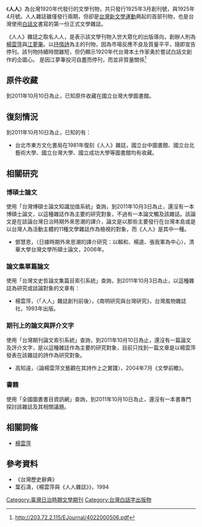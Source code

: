 《'''人人'''》為台灣1920年代發行的文學刊物，共只發行1925年3月創刊號，與1925年4月號。人人雜誌雖僅發行兩期，但卻是[[台灣新文學|台灣新文學運動]]興起的首部刊物，也是台灣使用[[白話文|白話文]]書寫的第一份正式文學雜誌。

《人人》雜誌之取名人人，是表示該文學刊物入世大眾化的出版導向，創辦人則為[[楊雲萍|楊雲萍]]與[[江夢筆|江夢筆]]。以[[抒情詩|抒情詩]]為主的刊物，因為市場反應不良及質量平平，隨即宣告停刊。該刊物持續時間雖短，但仍顯示1920年代台灣本土作家勇於嘗試白話文創作的企圖心。
是因江夢筆投河自盡而停刊，而並非質量關係<ref>http://203.72.2.115/EJournal/4022000506.pdf{{dead link|date=2017年11月 |bot=InternetArchiveBot |fix-attempted=yes }}</ref>

==原件收藏==
到2011年10月10日為止，已知原件收藏在國立台灣大學圖書館。

==復刻情況==
到2011年10月10日為止，已知的有：
*台北市東方文化書局在1981年復刻《人人》雜誌，國立台中圖書館、國立台北藝術大學、國立台灣大學、國立成功大學等圖書館均有收藏。

==相關研究==
===博碩士論文===
使用「台灣博碩士論文知識加值系統」查詢，到2011年10月3日為止，還沒有一本博碩士論文，以這種雜誌作為主要的研究對象，不過有一本論文觸及該雜誌。該論文是在談論台灣日治時期外來思潮的譯介，論文是以那些主要發行在台灣本島或是以台灣人為活動主體的11種文學雜誌作為檢視的對象，而《人人》是其中一種。

*鄧慧恩，〈日據時期外來思潮的譯介研究：以賴和、楊逵、張我軍為中心〉，清華大學台灣文學所碩士論文，2006年。

===論文集單篇論文===
使用「台灣文史哲論文集篇目索引系統」查詢，到2011年10月3日為止，以這種雜誌為研究或談論對象的文章有：
*楊雲萍，〈「人人」雜誌創刊前後〉，《南明研究與台灣研究》，台灣風物雜誌社，1993年出版。

===期刊上的論文與評介文字===
使用「台灣期刊論文索引系統」查詢，到2011年10月10日為止，還沒有一篇論文及評介文字，是以這種雜誌作為主要的研究對象，目前只找到一篇文章是以楊雲萍發表在該雜誌的詩作為研究對象。
*高知遠，〈論楊雲萍文藝觀在其詩作上之實踐〉，2004年7月《文學前瞻》。

===書籍===
使用「全國圖書書目資訊網」查詢，到2011年10月10日為止，還沒有一本書專門探討該雜誌及其相關議題。

==相關詞條==
*[[楊雲萍|楊雲萍]]

==參考資料==
{{reflist}}
*《台灣歷史辭典》
*葉石濤，《楊雲萍與《人人雜誌》》，1994

{{Pub-stub}}

[[Category:臺灣日治時期文學期刊|Category:臺灣日治時期文學期刊]]
[[Category:台灣白話字出版物|Category:台灣白話字出版物]]